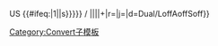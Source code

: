 {{{1}}}{{convert/{{{2}}}/AoffSoff}}{{{3}}} US {{#ifeq:{{{3}}}|1|{{{n}}}|{{{l|{{{n}}}s}}}}} / {{convert/{{#ifeq:{{{4}}}|def|{{{o}}}|{{{4}}}}}|{{{1}}}|{{{2}}}|{{{3}}}|{{{s}}}+{{{b}}}|r={{{r}}}|j={{{j}}}|d=Dual/LoffAoffSoff}}<noinclude>

[[Category:Convert子模板]]
</noinclude>